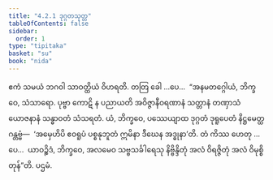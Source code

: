 ```yaml
---
title: "4.2.1 ဒုဂ္ဂတသုတ္တ"
tableOfContents: false
sidebar:
  order: 1
type: "tipitaka"
basket: "su"
book: "nida"
---
```



<DynamicBreadcrumb />

<Division number="134" book="nida">

<Paragraph number="864" book="nida">
ဧကံ သမယံ ဘဂဝါ သာဝတ္ထိယံ ဝိဟရတိ. တတြ ခေါ …ပေ…  “အနမတဂ္ဂေါယံ, ဘိက္ခဝေ, သံသာရော. ပုဗ္ဗာ ကောဋိ န ပညာယတိ အဝိဇ္ဇာနီဝရဏာနံ သတ္တာနံ တဏှာသံယောဇနာနံ သန္ဓာဝတံ သံသရတံ. ယံ, ဘိက္ခဝေ, ပဿေယျာထ ဒုဂ္ဂတံ ဒုရူပေတံ နိဋ္ဌမေတ္ထ ဂန္တဗ္ဗံ—  ‘အမှေဟိပိ ဧဝရူပံ ပစ္စနုဘူတံ ဣမိနာ ဒီဃေန အဒ္ဓုနာ’တိ. တံ ကိဿ ဟေတု …ပေ…  ယာဝဉ္စိဒံ, ဘိက္ခဝေ, အလမေဝ သဗ္ဗသင်္ခါရေသု နိဗ္ဗိန္ဒိတုံ အလံ ဝိရဇ္ဇိတုံ အလံ ဝိမုစ္စိတုန်”တိ.

</Paragraph>
</Division>

<Paragraph number="865" type="center" book="nida">
ပဌမံ.
</Paragraph>